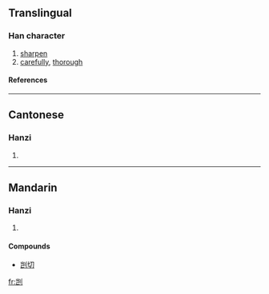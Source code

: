 {{see|剴}}

==Translingual==
===Han character===
{{Han char|rad=刀|as=06|sn=8|four=|canj=山山中弓 (UULN)}}
# [[sharpen]]
# [[carefully]], [[thorough]]
====References====
{{Han ref|kx=0139.251|hdz=10334.090|uh=5240|ud=21056}}
----
==Cantonese==
===Hanzi===
{{yue-hanzi|jyut=|y=hoi2}}
# {{defn|Cantonese}}
----
==Mandarin==
===Hanzi===
{{cmn-hanzi|tra=剴|pin=[[kǎi]] (kai3)|wg=k'ai<sup>3</sup>}}
# {{defn|Mandarin}}

====Compounds====
*[[剀切]]




[[fr:剀]]